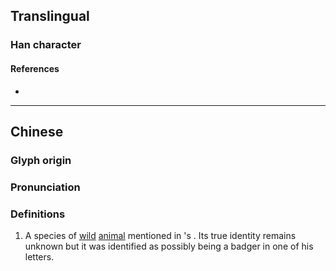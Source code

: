 {{character info/new}}
==Translingual==

===Han character===
{{Han char|rn=94|rad=犬|as=09|sn=12|four=|canj=KHDAM|ids=⿰犭查,⿰犭査}}

====References====
* {{Han ref|kx=0716.051|hdz=21356.110|uh=7339|ud=29497}}

----

==Chinese==
{{zh-forms}}

===Glyph origin===
{{Han compound|ls=psc|犬|c1=s|t1=dog|alt1=犭|查|no_och2=y|c2=p}}

===Pronunciation===
{{zh-pron
|m=chá
|cat=
}}

===Definitions===
{{zh-hanzi}}

# A species of [[wild]] [[animal]] mentioned in {{w|Lu Xun}}'s ''{{w|My Old Home}}''. Its true identity remains unknown but it was identified as possibly being a badger in one of his letters.